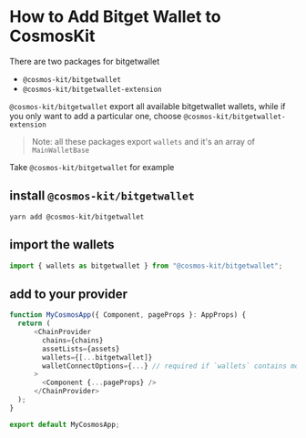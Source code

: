 # How to Add Bitget Wallet to CosmosKit

There are two packages for bitgetwallet

- `@cosmos-kit/bitgetwallet`
- `@cosmos-kit/bitgetwallet-extension`

`@cosmos-kit/bitgetwallet` export all available bitgetwallet wallets, while if you only want to add a particular one, choose `@cosmos-kit/bitgetwallet-extension`

> Note: all these packages export `wallets` and it's an array of `MainWalletBase`

Take `@cosmos-kit/bitgetwallet` for example

## install `@cosmos-kit/bitgetwallet`

```
yarn add @cosmos-kit/bitgetwallet
```

## import the wallets

```js
import { wallets as bitgetwallet } from "@cosmos-kit/bitgetwallet";
```

## add to your provider

```js
function MyCosmosApp({ Component, pageProps }: AppProps) {
  return (
      <ChainProvider
        chains={chains}
        assetLists={assets}
        wallets={[...bitgetwallet]}
        walletConnectOptions={...} // required if `wallets` contains mobile wallets
      >
        <Component {...pageProps} />
      </ChainProvider>
  );
}

export default MyCosmosApp;
```
